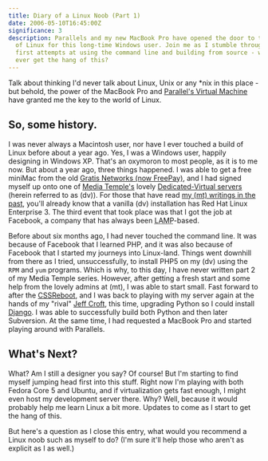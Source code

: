 ```yaml
---
title: Diary of a Linux Noob (Part 1)
date: 2006-05-10T16:45:00Z
significance: 3
description: Parallels and my new MacBook Pro have opened the door to the world
  of Linux for this long-time Windows user. Join me as I stumble through my
  first attempts at using the command line and building from source - will I
  ever get the hang of this?
---
```


Talk about thinking I'd never talk about Linux, Unix or any \*nix in this place - but behold, the power of the MacBook Pro and [Parallel's Virtual Machine][1] have granted me the key to the world of Linux.

## So, some history.

I was never always a Macintosh user, nor have I ever touched a build of Linux before about a year ago. Yes, I was a Windows user, happily designing in Windows XP. That's an oxymoron to most people, as it is to me now. But about a year ago, three things happened. I was able to get a free miniMac from the old [Gratis Networks (now FreePay)][2], and I had signed myself up onto one of [Media Temple's][3] lovely [Dedicated-Virtual servers][4] (herein referred to as (dv)). For those that have read [my (mt) writings in the past][5], you'll already know that a vanilla (dv) installation has Red Hat Linux Enterprise 3. The third event that took place was that I got the job at Facebook, a company that has always been <acronym title="Linux, Apache, mySQL, PHP">LAMP</acronym>-based.

Before about six months ago, I had never touched the command line. It was because of Facebook that I learned PHP, and it was also because of Facebook that I started my journeys into Linux-land. Things went downhill from there as I tried, unsuccessfully, to install PHP5 on my (dv) using the `RPM` and `yum` programs. Which is why, to this day, I have never written part 2 of my Media Temple series. However, after getting a fresh start and some help from the lovely admins at (mt), I was able to start small. Fast forward to after the [CSSReboot][6], and I was back to playing with my server again at the hands of my "rival" [Jeff Croft][7], this time, upgrading Python so I could install [Django][8]. I was able to successfully build both Python and then later Subversion. At the same time, I had requested a MacBook Pro and started playing around with Parallels.

## What's Next?

What? Am I still a designer you say? Of course! But I'm starting to find myself jumping head first into this stuff. Right now I'm playing with both Fedora Core 5 and Ubuntu, and if virtualization gets fast enough, I might even host my development server there. Why? Well, because it would probably help me learn Linux a bit more. Updates to come as I start to get the hang of this.

But here's a question as I close this entry, what would you recommend a Linux noob such as myself to do? (I'm sure it'll help those who aren't as explicit as I as well.)

[1]: http://www.parallels.com/
[2]: http://freepay.com
[3]: http://mediatemple.net/.from/avalonstar.com
[4]: http://www.mediatemple.net/services/webhosting/dv/
[5]: http://avalonstar.com/2005/10/27/your-media-temple-server-part-1/
[6]: http://cssreboot.com/
[7]: http://jeffcroft.com/
[8]: http://djangoproject.com/
